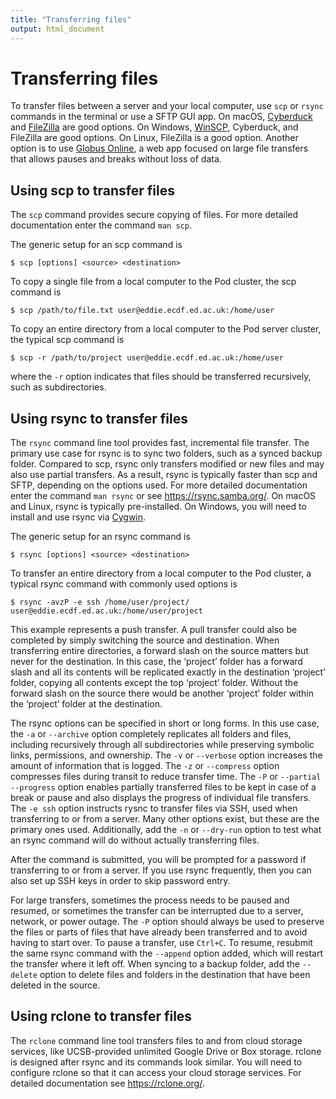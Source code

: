 ```yaml
---
title: "Transferring files"
output: html_document
---
```


# Transferring files

To transfer files between a server and your local computer, use `scp` or `rsync` commands in the terminal or use a SFTP GUI app. On macOS, [Cyberduck](https://cyberduck.io/) and [FileZilla](https://filezilla-project.org/) are good options. On Windows, [WinSCP](https://winscp.net/eng/index.php), Cyberduck, and FileZilla are good options. On Linux, FileZilla is a good option. Another option is to use [Globus Online](http://csc.cnsi.ucsb.edu/docs/globus-online), a web app focused on large file transfers that allows pauses and breaks without loss of data.

## Using scp to transfer files

The `scp` command provides secure copying of files. For more detailed documentation enter the command `man scp`.

The generic setup for an scp command is

```
$ scp [options] <source> <destination>
```

To copy a single file from a local computer to the Pod cluster, the scp command is

```
$ scp /path/to/file.txt user@eddie.ecdf.ed.ac.uk:/home/user
```

To copy an entire directory from a local computer to the Pod server cluster, the typical scp command is

```
$ scp -r /path/to/project user@eddie.ecdf.ed.ac.uk:/home/user
```

where the `-r` option indicates that files should be transferred recursively, such as subdirectories.

## Using rsync to transfer files

The `rsync` command line tool provides fast, incremental file transfer. The primary use case for rsync is to sync two folders, such as a synced backup folder. Compared to scp, rsync only transfers modified or new files and may also use partial transfers. As a result, rsync is typically faster than scp and SFTP, depending on the options used. For more detailed documentation enter the command `man rsync` or see <https://rsync.samba.org/>. On macOS and Linux, rsync is typically pre-installed. On Windows, you will need to install and use rsync via [Cygwin](https://www.cygwin.com/).

The generic setup for an rsync command is

```
$ rsync [options] <source> <destination>
```

To transfer an entire directory from a local computer to the Pod cluster, a typical rsync command with commonly used options is

```
$ rsync -avzP -e ssh /home/user/project/ user@eddie.ecdf.ed.ac.uk:/home/user/project
```

This example represents a push transfer. A pull transfer could also be completed by simply switching the source and destination. When transferring entire directories, a forward slash on the source matters but never for the destination. In this case, the 'project' folder has a forward slash and all its contents will be replicated exactly in the destination 'project' folder, copying all contents except the top 'project' folder. Without the forward slash on the source there would be another 'project' folder within the 'project' folder at the destination.

The rsync options can be specified in short or long forms. In this use case, the `-a`  or `--archive` option completely replicates all folders and files, including recursively through all subdirectories while preserving symbolic links, permissions, and ownership. The `-v` or `--verbose` option increases the amount of information that is logged. The `-z` or `--compress` option compresses files during transit to reduce transfer time. The `-P` or `--partial --progress` option enables partially transferred files to be kept in case of a break or pause and also displays the progress of individual file transfers. The `-e ssh` option instructs rysnc to transfer files via SSH, used when transferring to or from a server. Many other options exist, but these are the primary ones used. Additionally, add the `-n` or `--dry-run` option to test what an rsync command will do without actually transferring files.

After the command is submitted, you will be prompted for a password if transferring to or from a server. If you use rsync frequently, then you can also set up SSH keys in order to skip password entry.

For large transfers, sometimes the process needs to be paused and resumed, or sometimes the transfer can be interrupted due to a server, network, or power outage. The `-P` option should always be used to preserve the files or parts of files that have already been transferred and to avoid having to start over. To pause a transfer, use `Ctrl+C`. To resume, resubmit the same rsync command with the `--append` option added, which will restart the transfer where it left off. When syncing to a backup folder, add the `--delete` option to delete files and folders in the destination that have been deleted in the source.

## Using rclone to transfer files

The `rclone` command line tool transfers files to and from cloud storage services, like UCSB-provided unlimited Google Drive or Box storage. rclone is designed after rsync and its commands look similar. You will need to configure rclone so that it can access your cloud storage services. For detailed documentation see <https://rclone.org/>.
